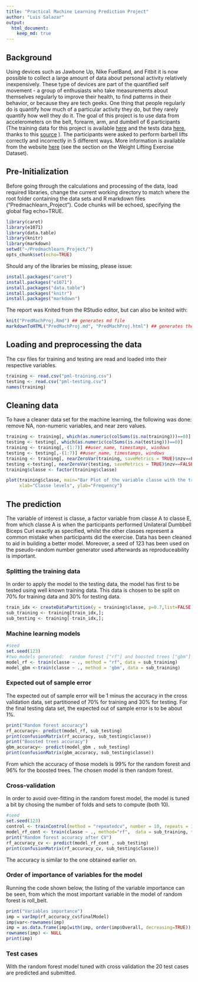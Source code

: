 ```yaml
---
title: "Practical Machine Learning Prediction Project"
author: "Luis Salazar"
output:
  html_document:
    keep_md: true
---
```


## Background
Using devices such as Jawbone Up, Nike FuelBand, and Fitbit it is now possible to collect a large amount of data about personal activity relatively inexpensively. These type of devices are part of the quantified self movement - a group of enthusiasts who take measurements about themselves regularly to improve their health, to find patterns in their behavior, or because they are tech geeks. One thing that people regularly do is quantify how much of a particular activity they do, but they rarely quantify how well they do it. The goal of this project is to use data from accelerometers on the belt, forearm, arm, and dumbell of 6 participants (The training data for this project is available  [here](https://d396qusza40orc.cloudfront.net/predmachlearn/pml-training.csv) and the tests data [here](https://d396qusza40orc.cloudfront.net/predmachlearn/pml-testing.csv), thanks to this [source](http://groupware.les.inf.puc-rio.br/har) ). The participants were asked to perform barbell lifts correctly and incorrectly in 5 different ways. More information is available from the website [here](http://groupware.les.inf.puc-rio.br/har) (see the section on the Weight Lifting Exercise Dataset).

## Pre-Initialization
Before going through the calculations and processing of the data, load required libraries, change the current working directory to match where the root folder containing the data sets and R markdown files ("Predmachlearn_Project"). Code chunks will be echoed, specifying the global flag echo=TRUE. 

```r
library(caret)
library(e1071)
library(data.table)
library(knitr)
library(markdown)
setwd("~/Predmachlearn_Project/")
opts_chunk$set(echo=TRUE)
```

Should any of the libraries be missing, please issue:
```r
install.packages("caret")
install.packages("e1071")
install.packages("data.table")
install.packages("knitr")
install.packages("markdown")
```

The report was Knited from the RStudio editor, but can also be knited with:
```r
knit("PredMachProj.Rmd") ## generates md file
markdownToHTML("PredMachProj.md", "PredMachProj.html") ## generates the html from md file 
```
## Loading and preprocessing the data
The csv files for training and testing are read and loaded into their respective variables.

```r
training <- read.csv("pml-training.csv")
testing <- read.csv("pml-testing.csv")
names(training)
```

## Cleaning data
To have a cleaner data set for the machine learning, the following was done: remove NA, non-numeric variables, and near zero values.

```r
training <- training[, which(as.numeric(colSums(is.na(training)))==0)]
testing <- testing[, which(as.numeric(colSums(is.na(testing)))==0)]
training <- training[,-(1:7)] ##user_name, timestamps, windows
testing <- testing[,-(1:7)] ##user_name, timestamps, windows
training <- training[, nearZeroVar(training, saveMetrics = TRUE)$nzv==FALSE]
testing <-testing[, nearZeroVar(testing, saveMetrics = TRUE)$nzv==FALSE]
training$classe <- factor(training$classe)

plot(training$classe, main="Bar Plot of the variable classe with the training data set",
     xlab="Classe levels", ylab="Frequency")
```

## The prediction
The variable of interest is classe, a factor variable from classe A to classe E, from which classe A is when the participants performed Unilateral Dumbbell Biceps Curl exactly as specified, whilst the other classes represent a common mistake when participants did the exercise. Data has been cleaned to aid in building a better model. Moreover, a seed of 123 has been used on the pseudo-random number generator used afterwards as reproduceability is important.

### Splitting the training data
In order to apply the model to the testing data, the model has first to be tested using well known training data. This data is chosen to be split on 70% for training data and 30% for testing data.
```r
train_idx <- createDataPartition(y = training$classe, p=0.7,list=FALSE);
sub_training <- training[train_idx,];
sub_testing <- training[-train_idx,];
```

### Machine learning models

```r
#seed
set.seed(123)
#two models generated:  random forest ["rf"] and boosted trees ["gbm"]
model_rf <- train(classe ~ ., method = "rf", data = sub_training)    
model_gbm <-train(classe ~ ., method = 'gbm', data = sub_training)
```

### Expected out of sample error

The expected out of sample error will be 1 minus the accuracy in the cross validation data, set partitioned of 70% for training and 30% for testing. For the final testing data set, the expected out of sample error is to be about 1%.

```r
print("Random forest accuracy")
rf_accuracy<- predict(model_rf, sub_testing)
print(confusionMatrix(rf_accuracy, sub_testing$classe))
print("Boosted trees accuracy")
gbm_accuracy<- predict(model_gbm , sub_testing)
print(confusionMatrix(gbm_accuracy, sub_testing$classe))
```

From which the accuracy of those models is 99% for the random forest and 96% for the boosted trees. The chosen model is then random forest.

### Cross-validation
In order to avoid over-fitting in the random forest model, the model is tuned a bit by chosing the number of folds and sets to compute (both 10). 

```r
#seed
set.seed(123)
control <- trainControl(method = "repeatedcv", number = 10, repeats = 10)
model_rf_cont <- train(classe ~ ., method="rf",  data = sub_training, trControl = control)
print("Random forest accuracy after CV")
rf_accuracy_cv <- predict(model_rf_cont , sub_testing)
print(confusionMatrix(rf_accuracy_cv, sub_testing$classe))
```

The accuracy is similar to the one obtained earlier on.

### Order of importance of variables for the model
Running the code shown below, the listing of the variable importance can be seen, from which the most important variable in the model of random forest is roll_belt.

```r
print("Variables importance")
imp = varImp(rf_accuracy_cv$finalModel)
imp$var<-rownames(imp)
imp = as.data.frame(imp[with(imp, order(imp$Overall, decreasing=TRUE)), ])
rownames(imp) <- NULL
print(imp)
```

### Test cases
With the random forest model tuned with cross validation the 20 test cases are predicted and submitted.